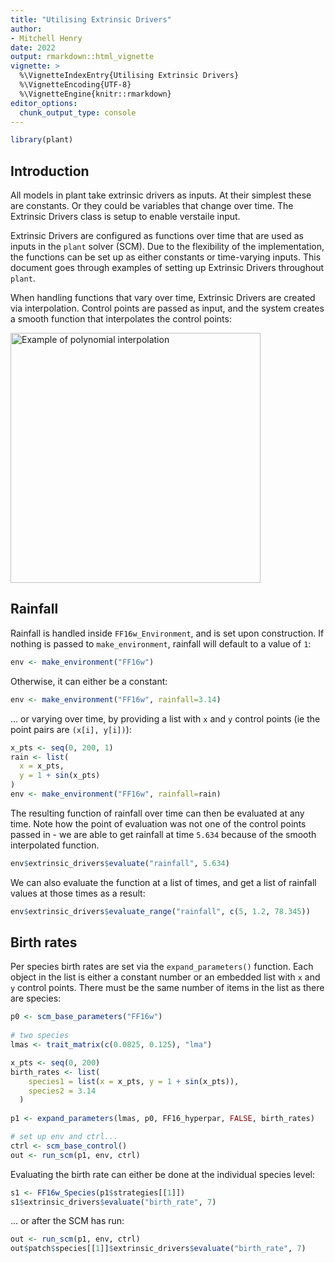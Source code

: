 ```yaml
---
title: "Utilising Extrinsic Drivers"
author: 
- Mitchell Henry
date: 2022
output: rmarkdown::html_vignette
vignette: >
  %\VignetteIndexEntry{Utilising Extrinsic Drivers}
  %\VignetteEncoding{UTF-8}
  %\VignetteEngine{knitr::rmarkdown}
editor_options: 
  chunk_output_type: console
---
```

```r
library(plant)
```

## Introduction 

All models in plant take extrinsic drivers as inputs. At their simplest these are constants. Or they could be variables that change over time. The Extrinsic Drivers class is setup to enable verstaile input. 

Extrinsic Drivers are configured as functions over time that are used as inputs in the `plant` solver (SCM). Due to the flexibility of the implementation, the functions can be set up as either constants or time-varying inputs. This document goes through examples of setting up Extrinsic Drivers throughout `plant`.

When handling functions that vary over time, Extrinsic Drivers are created via interpolation. Control points are passed as input, and the 
system creates a smooth function that interpolates the control points:

[![Example of polynomial interpolation](assets/Interpolation_example_polynomial.svg){width="400"}](https://en.wikipedia.org/wiki/Polynomial_interpolation)

## Rainfall
Rainfall is handled inside `FF16w_Environment`, and is set upon construction. If nothing is passed to `make_environment`, rainfall
will default to a value of `1`:

```r
env <- make_environment("FF16w")
```
Otherwise, it can either be a constant:
```r
env <- make_environment("FF16w", rainfall=3.14)
```
... or varying over time, by providing a list with `x` and `y` control points (ie the point pairs are `(x[i], y[i])`):

```r
x_pts <- seq(0, 200, 1)
rain <- list(
  x = x_pts,
  y = 1 + sin(x_pts)
)
env <- make_environment("FF16w", rainfall=rain)
```
The resulting function of rainfall over time can then be evaluated at any time. Note how the point of evaluation was not one of the control points passed in - we
are able to get rainfall at time `5.634` because of the smooth interpolated function.

```r
env$extrinsic_drivers$evaluate("rainfall", 5.634)
```
We can also evaluate the function at a list of times, and get a list of rainfall values at those times as a result:

```r
env$extrinsic_drivers$evaluate_range("rainfall", c(5, 1.2, 78.345))
```

## Birth rates
Per species birth rates are set via the `expand_parameters()` function. Each object in the list is either a constant number or an embedded list with `x` and `y` control points. There must be the same number of items in the list as there are species:

```r
p0 <- scm_base_parameters("FF16w")
  
# two species
lmas <- trait_matrix(c(0.0825, 0.125), "lma")

x_pts <- seq(0, 200)
birth_rates <- list(
    species1 = list(x = x_pts, y = 1 + sin(x_pts)),
    species2 = 3.14
  )
  
p1 <- expand_parameters(lmas, p0, FF16_hyperpar, FALSE, birth_rates)

# set up env and ctrl...
ctrl <- scm_base_control()
out <- run_scm(p1, env, ctrl)
```
Evaluating the birth rate can either be done at the individual species level:

```r
s1 <- FF16w_Species(p1$strategies[[1]])
s1$extrinsic_drivers$evaluate("birth_rate", 7)
```
... or after the SCM has run:

```r
out <- run_scm(p1, env, ctrl)
out$patch$species[[1]]$extrinsic_drivers$evaluate("birth_rate", 7)
```
